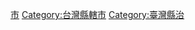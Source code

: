 {{catmore}}

[[Category:花蓮縣行政區劃|市]]
[[Category:台灣縣轄市|Category:台灣縣轄市]]
[[Category:臺灣縣治|Category:臺灣縣治]]